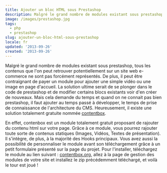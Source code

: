 ```yaml
---
title: Ajouter un bloc HTML sous Prestashop
description: Malgré le grand nombre de modules existant sous prestashop, tous les contenus que l'on peut retrouver potentiellement sur un site web e-commerce ne sont pas forcément représentés.
image: /images/prestashop.jpg
tags:
  - php
  - prestashop
slug: ajouter-un-bloc-html-sous-prestashop
locale: fr
updated: '2013-09-26'
created: '2013-09-26'
---
```


Malgré le grand nombre de modules existant sous prestashop, tous les contenus que l'on peut retrouver potentiellement sur un site web e-commerce ne sont pas forcément représentés. De plus, il peut être contraignant de payer un module pour ajouter une simple vidéo ou une image en page d'accueil. La solution ultime serait de se plonger dans le code de prestashop et de modifier certains blocs existants voir d'en créer de nouveaux. Mais cela demande du temps et quand on ne connait pas bien prestashop, il faut ajouter au temps passé à développer, le temps de prise de connaissance de l'architecture du CMS. Heureusement, il existe une solution totalement gratuite nommée [contentbox](http://contentbox.org/).

En effet, contenbox est un module totalement gratuit proposant de rajouter du contenu html sur votre page. Grâce à ce module, vous pourrez rajouter toute sorte de contenus statiques (Images, Vidéos, Textes de présentation). Il s'intègre, de plus, à la majorité des Hooks principaux. Vous avez aussi la possibilité de personnaliser le module avant son téléchargement grâce à un petit formulaire présenté sur la page du projet. Pour l'installer, téléchargez le module au lien suivant : [contentbox.org](http://contentbox.org/), allez à la page de gestion des modules de votre site et installez le zip précédemment téléchargé, et voilà le tour est joué !
